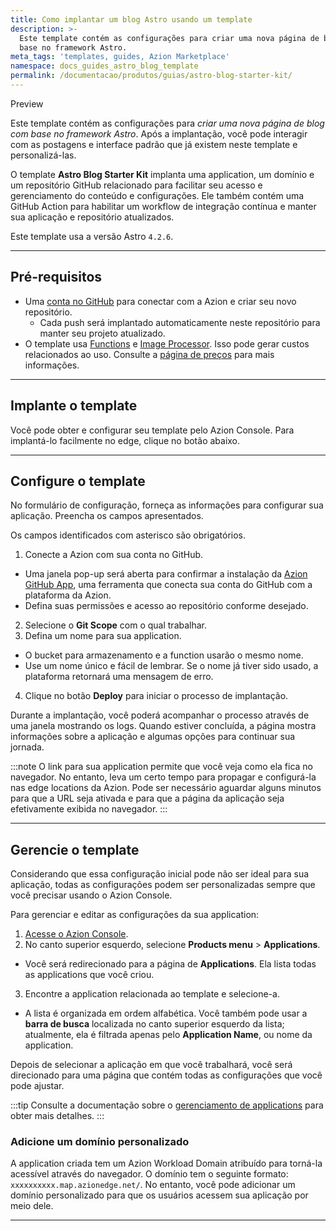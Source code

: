 ```yaml
---
title: Como implantar um blog Astro usando um template
description: >-
  Este template contém as configurações para criar uma nova página de blog com
  base no framework Astro.
meta_tags: 'templates, guides, Azion Marketplace'
namespace: docs_guides_astro_blog_template
permalink: /documentacao/produtos/guias/astro-blog-starter-kit/
---
```




<Tag severity="info" client:only="vue">
Preview
</Tag>

Este template contém as configurações para *criar uma nova página de blog com base no framework Astro*. Após a implantação, você pode interagir com as postagens e interface padrão que já existem neste template e personalizá-las.

O template **Astro Blog Starter Kit** implanta uma application, um domínio e um repositório GitHub relacionado para facilitar seu acesso e gerenciamento do conteúdo e configurações. Ele também contém uma GitHub Action para habilitar um workflow de integração contínua e manter sua aplicação e repositório atualizados.

Este template usa a versão Astro `4.2.6`.

---

## Pré-requisitos

- Uma [conta no GitHub](https://github.com/signup) para conectar com a Azion e criar seu novo repositório.
  - Cada push será implantado automaticamente neste repositório para manter seu projeto atualizado.
- O template usa [Functions](/pt-br/documentacao/produtos/build/applications/functions/) e [Image Processor](/pt-br/documentacao/produtos/build/applications/image-processor/). Isso pode gerar custos relacionados ao uso. Consulte a [página de preços](/pt-br/documentacao/produtos/precos/) para mais informações.

---

## Implante o template

Você pode obter e configurar seu template pelo Azion Console. Para implantá-lo facilmente no edge, clique no botão abaixo.

  <LinkButton
    label="Implantar"
    link="https://console.azion.com/create/astro/astro-blog-starter-kit"
    icon="ai ai-azion"
    icon-pos="left"
  />

---

## Configure o template

No formulário de configuração, forneça as informações para configurar sua aplicação. Preencha os campos apresentados.

Os campos identificados com asterisco são obrigatórios.

1. Conecte a Azion com sua conta no GitHub.
- Uma janela pop-up será aberta para confirmar a instalação da [Azion GitHub App](/pt-br/documentacao/produtos/guias/azion-github-app/), uma ferramenta que conecta sua conta do GitHub com a plataforma da Azion.
- Defina suas permissões e acesso ao repositório conforme desejado.
2. Selecione o **Git Scope** com o qual trabalhar.
3. Defina um nome para sua application.
- O bucket para armazenamento e a function usarão o mesmo nome.
- Use um nome único e fácil de lembrar. Se o nome já tiver sido usado, a plataforma retornará uma mensagem de erro.
4. Clique no botão **Deploy** para iniciar o processo de implantação.

Durante a implantação, você poderá acompanhar o processo através de uma janela mostrando os logs. Quando estiver concluída, a página mostra informações sobre a aplicação e algumas opções para continuar sua jornada.

:::note
O link para sua application permite que você veja como ela fica no navegador. No entanto, leva um certo tempo para propagar e configurá-la nas edge locations da Azion. Pode ser necessário aguardar alguns minutos para que a URL seja ativada e para que a página da aplicação seja efetivamente exibida no navegador.
:::


---

## Gerencie o template

Considerando que essa configuração inicial pode não ser ideal para sua aplicação, todas as configurações podem ser personalizadas sempre que você precisar usando o Azion Console.

Para gerenciar e editar as configurações da sua application:

1. [Acesse o Azion Console](https://console.azion.com).
2. No canto superior esquerdo, selecione **Products menu** > **Applications**.
- Você será redirecionado para a página de **Applications**. Ela lista todas as applications que você criou.
3. Encontre a application relacionada ao template e selecione-a.
- A lista é organizada em ordem alfabética. Você também pode usar a **barra de busca** localizada no canto superior esquerdo da lista; atualmente, ela é filtrada apenas pelo **Application Name**, ou nome da application.

Depois de selecionar a aplicação em que você trabalhará, você será direcionado para uma página que contém todas as configurações que você pode ajustar.

:::tip
Consulte a documentação sobre o [gerenciamento de applications](/pt-br/documentacao/produtos/build/edge-application/primeiros-passos/) para obter mais detalhes.
:::

### Adicione um domínio personalizado

A application criada tem um Azion Workload Domain atribuído para torná-la acessível através do navegador. O domínio tem o seguinte formato: `xxxxxxxxxx.map.azionedge.net/`. No entanto, você pode adicionar um domínio personalizado para que os usuários acessem sua aplicação por meio dele.


<LinkButton link="/pt-br/documentacao/produtos/guias/configurar-dominio/" label="consulte o guia para configurar domínios" severity="secondary" /> 

---

